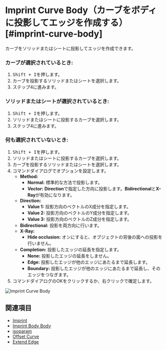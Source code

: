 
# Imprint Curve Body（カーブをボディに投影してエッジを作成する）[#imprint-curve-body]

<Reference shortcut="Shift + I" command="Imprint Curve Body" button="" />

カーブをソリッドまたはシートに投影してエッジを作成できます。

### カーブが選択されているとき:

1. <kbd>Shift + I</kbd>を押します。
2. カーブを投影するソリッドまたはシートを選択します。
3. ステップ4に進みます。

### ソリッドまたはシートが選択されているとき:

1. <kbd>Shift + I</kbd>を押します。
2. ソリッドまたはシートに投影するカーブを選択します。
3. ステップ4に進みます。

### 何も選択されていないとき:

1. <kbd>Shift + I</kbd>を押します。
2. ソリッドまたはシートに投影するカーブを選択します。
3. カーブを投影するソリッドまたはシートを選択します。
4. コマンドダイアログでオプションを設定します。
   - **Method:**
        - **Normal:** 標準的な方法で投影します。
        - **Vector:** **Direction**で指定した方向に投影します。**Bidirectional**と**X-Ray**が有効になります。
   - **Direction:**
        - **Value 1:** 投影方向のベクトルのX成分を指定します。
        - **Value 2:** 投影方向のベクトルのY成分を指定します。
        - **Value 3:** 投影方向のベクトルのZ成分を指定します。
   - **Bidirectional:** 投影を両方向に行います。
   - **X-Ray:** 
        - **Hide occlusion:** オンにすると、オブジェクトの背後の面への投影を行いません。
   - **Completion:** 投影したエッジの延長を指定します。
        - **None:** 投影したエッジの延長をしません。
        - **Edge:** 投影したエッジが他のエッジにあたるまで延長します。
        - **Boundary:** 投影したエッジが他のエッジにあたるまで延長し、そのエッジをつなぎます。
5. コマンドダイアログのOKをクリックするか、右クリックで確定します。

![Imprint Curve Body](/img/imprint-curve-body.gif)

## 関連項目
- [Imprint](./imprint)
- [Imprint Body Body](./imprint-body-body)
- [isoparam](./isoparam)
- [Offset Curve](./offset-curve)
- [Extend Edge](./extend-edge)









